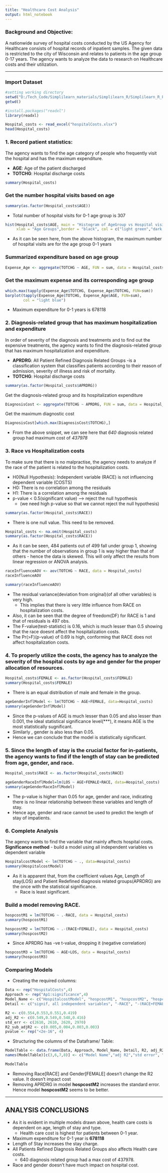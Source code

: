 ---
title: "Healthcare Cost Analysis"
output: html_notebook
--- 
### Background and Objective:

A nationwide survey of hospital costs conducted by the US Agency for Healthcare consists of hospital records of inpatient samples. The given data is restricted to the city of Wisconsin and relates to patients in the age group 0-17 years. The agency wants to analyze the data to research on Healthcare costs and their utilization.

---

### Import Dataset
```{r}
#setting working directory
setwd("D:/Tech_Code/Simplilearn_materials/Simplilearn_R/Simplilearn_R_Projects/R_Simplilearn_project7/Simplilearn_R_projects")
getwd()
```

```{r}
#install.packages("readxl")
library(readxl)

Hospital_costs <- read_excel("hospitalCosts.xlsx")
head(Hospital_costs)
```



### 1. Record patient statistics:
The agency wants to find the age category of people who frequently visit the hospital and has the maximum expenditure.

* **AGE**: Age of the patient discharged
* **TOTCHG**: Hospital discharge costs
```{r}
summary(Hospital_costs)
```

### Get the number hospital visits based on age
```{r}
summary(as.factor(Hospital_costs$AGE))
```
* Total number of hospital visits for 0-1 age group is 307
```{r}
hist(Hospital_costs$AGE, main = "Histogram of AgeGroup vs Hospital visits",
     xlab = "Age Groups",border = "black", col = c("light green","dark green"), xlim=c(0,20), ylim=c(0,350))
```
* As it can be seen here, from the above histogram, the maximum number of hospital visits are for the age group 0-1 years 

### Summarized expenditure based on age group
```{r}
Expense_Age <- aggregate(TOTCHG ~ AGE, FUN = sum, data = Hospital_costs)
```

### Get the maximum expense and its corresponding age group
```{r}
which.max(tapply(Expense_Age$TOTCHG, Expense_Age$TOTCHG, FUN=sum))
barplot(tapply(Expense_Age$TOTCHG, Expense_Age$AGE, FUN=sum),
        col = "light blue")
```
* Maximum expenditure for 0-1 years is 678118



### 2. Diagnosis-related group that has maximum hospitalization and expenditure

In order of severity of the diagnosis and treatments and to find out the expensive treatments, the agency wants to find the diagnosis-related group that has maximum hospitalization and expenditure.

* **APRDRG**: All Patient Refined Diagnosis Related Groups 
            -is a classification system that classifies patients according to their reason of admission, severity of illness and risk of mortality.
* **TOTCHG**: Hospital discharge costs
```{r}
summary(as.factor(Hospital_costs$APRDRG))
```

Get the diagnosis-related group and its hospitalization expenditure
```{r}
DiagnosisCost <- aggregate(TOTCHG ~ APRDRG, FUN = sum, data = Hospital_costs)
```

Get the maximum diagnostic cost
```{r}
DiagnosisCost[which.max(DiagnosisCost$TOTCHG),]
```
* From the above snippet, we can see here that *640* diagnosis related group had maximum cost of *437978*



### 3. Race vs Hospitalization costs

To make sure that there is no malpractise, the agency needs to analyze if the race of the patient is related to the hospitalization costs.

* H0(Null Hypothesis): Independent variable (RACE) is not influencing dependent variable (COSTS)
* H0: There is no correlation among the residuals
* H1: There is a correlation among the residuals
* p-value < 0.5(significant value) ---> reject the null hypothesis
  * (we need high p-value so that we cannot reject the null hypothesis)

```{r}
summary(as.factor(Hospital_costs$RACE))
```
* There is one null value. This need to be removed.
```{r}
Hospital_costs <- na.omit(Hospital_costs)
summary(as.factor(Hospital_costs$RACE))
```
* As it can be seen, 484 patients out of 499 fall under group 1, showing that the number of observations in group 1 is way higher than that of others - hence the data is skewed. This will only affect the results from linear regression or ANOVA analysis.
```{r}
raceInfluenceAOV <- aov(TOTCHG ~ RACE, data = Hospital_costs)
raceInfluenceAOV
```

```{r}
summary(raceInfluenceAOV)
```
* The residual variance(deviation from original)(of all other variables) is very high. 
  * This implies that there is very little influence from RACE on hospitalization costs.
* Also, it can be seen that the degree of freedom(DF) for RACE is 1 and that of residuals is 497 obs.
* The F-value(test-statistic) is 0.16, which is much lesser than 0.5 showing that the race doesnt affect the hospitalization costs.
* The Pr(>F)(p-value) of 0.69 is high, conforming that RACE does not affect hospitalization costs.



### 4. To properly utilize the costs, the agency has to analyze the severity of the hospital costs by age and gender for the proper allocation of resources.
```{r}
Hospital_costs$FEMALE <- as.factor(Hospital_costs$FEMALE)
summary(Hospital_costs$FEMALE)
```
* There is an equal distribution of male and female in the group.

```{r}
ageGenderInflModel <- lm(TOTCHG ~ AGE+FEMALE, data=Hospital_costs)
summary(ageGenderInflModel)
```
* Since the p-values of AGE is much lesser than 0.05 and also lesser than 0.001, the ideal statistical significance level(***), it means AGE is the most statistically sugnificant.
* Similarly , gender is also less than 0.05.
* Hence we can conclude that the model is statistically significant.



### 5. Since the length of stay is the crucial factor for in-patients, the agency wants to find if the length of stay can be predicted from age, gender, and race. 
```{r}
Hospital_costs$RACE <- as.factor(Hospital_costs$RACE)

ageGenderRaceInflModel=lm(LOS ~ AGE+FEMALE+RACE, data=Hospital_costs)
summary(ageGenderRaceInflModel)
```
* The p-value is higher than 0.05 for age, gender and race, indicating there is no linear relationship between these variables and length of stay.
* Hence age, gender and race cannot be used to predict the length of stay of impatients.



### 6. Complete Analysis
The agency wants to find the variable that mainly affects hospital costs.
**Significance method** - build a model using all independent variables vs dependent variable
```{r}
HospitalcostModel <- lm(TOTCHG ~ ., data=Hospital_costs)
summary(HospitalcostModel)
```
* As it is apparent that, from the coefficient values Age, Length of stay(LOS) and Patient Redefined diagnosis related groups(APRDRG) are the once with the statistical significance.
  - Race is least significant.
  
### Build a model removing RACE.
```{r}
hospcostM1 = lm(TOTCHG ~ .-RACE, data = Hospital_costs)
summary(hospcostM1)
```
```{r}
hospcostM2 = lm(TOTCHG ~ .-(RACE+FEMALE), data = Hospital_costs)
summary(hospcostM2)
```

* Since APRDRG has -ve t-value, dropping it (negative correlation)
```{r}
hospcostM3 = lm(TOTCHG ~ AGE+LOS, data = Hospital_costs)
summary(hospcostM3)
```

### Comparing Models
* Creating the required columns:
```{r}
Data <- rep("HospitalCosts",4)
Approach <- rep("Ap1:significance",4)
Model_Name <- c("HospitalcostModel", "hospcostM1", "hospcostM2", "hospcostM3")
Detail <- c("signif, all independent variables", "-RACE", "-(RACE+FEMALE(gender))", "AGE+LOS")

R2 <- c(0.554,0.553,0.551,0.419)
adj_R2 <- c(0.549,0.549,0.548,0.416)
std_err <- c(2610, 2610, 2620, 2970)
R2_sub_adjR2 <- c(0.005,0.004,0.003,0.003)
pvalue <- rep("<2e-16", 4)
```

* Structuring the columns of the Dataframe/ Table:
```{r}
ModelTable <- data.frame(Data, Approach, Model_Name, Detail, R2, adj_R2, std_err, R2_sub_adjR2, pvalue)
names(ModelTable)[c(3,6,7,8)] <- c("Model Name","adj R2","std error", "R2 - adj R2") 

ModelTable
```
* Removing Race[RACE] and Gender[FEMALE] doesn't change the R2 value. It doesn't impact cost
* Removing APRDRG in model **hospcostM2** increases the standard error. Hence model **hospcostM2** seems to be better.

---
## ANALYSIS CONCLUSIONS

* As it is evident in multiple models drawn above, health care costs is dependent on age, length of stay and type.
   - Health care cost is highest for patients between 0-1 year.
* Maximum expenditure for 0-1 year is **678118** 
* Length of Stay increases the stay charge.
* All Patients Refined Diagnosis Related Groups also affects Health care costs.
   * 640 diagnosis related group had a max cost of 437978.
* Race and gender doesn't have much impact on hospital cost.


